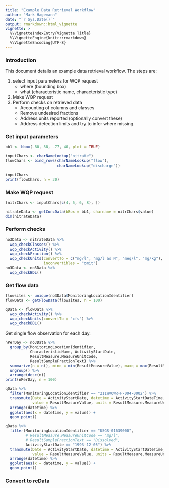 ```yaml
---
title: "Example Data Retrieval Workflow"
author: "Mark Hagemann"
date: "`r Sys.Date()`"
output: rmarkdown::html_vignette
vignette: >
  %\VignetteIndexEntry{Vignette Title}
  %\VignetteEngine{knitr::rmarkdown}
  %\VignetteEncoding{UTF-8}
---
```


### Introduction

This document details an example data retrieval workflow. The steps are:

1. select input parameters for WQP request
    - where (bounding box)
    - what (characteristic name, characteristic type)
2. Make WQP request
3. Perform checks on retrieved data
    - Accounting of columns and classes
    - Remove undesired fractions
    - Address units reported (optionally convert these)
    - Address detection limits and try to infer where missing.
    


### Get input parameters

```r
bb1 <- bbox(-80, 38, -77, 40, plot = TRUE)

inputChars <- charNameLookup("nitrate")
flowChars <- bind_rows(charNameLookup("flow"),
                       charNameLookup("discharge"))

inputChars
print(flowChars, n = 30)
```


### Make WQP request

```r
(nitrChars <- inputChars[c(4, 5, 6, 8), ])

nitrateData <- getConcData(bBox = bb1, charname = nitrChars$value)
dim(nitrateData)

```

### Perform checks

```r
no3Data <- nitrateData %>% 
  wqp_checkClasses() %>% 
  wqp_checkActivity() %>% 
  wqp_checkFraction() %>% 
  wqp_checkUnits(convertTo = c("mg/l", "mg/l as N", "meq/l", "mg/kg"),
                 inconvertibles = "omit") 
no3Data <- no3Data %>% 
  wqp_checkBDL()
```


### Get flow data

```r
flowsites <- unique(no3Data$MonitoringLocationIdentifier)
flowData <- getFlowData(flowsites, n = 100)

qData <- flowData %>% 
  wqp_checkActivity() %>% 
  wqp_checkUnits(convertTo = "cfs") %>% 
  wqp_checkBDL()

```

Get single flow observation for each day.

```r
nPerDay <- no3Data %>% 
  group_by(MonitoringLocationIdentifier,
           CharacteristicName, ActivityStartDate,
           ResultMeasure.MeasureUnitCode,
           ResultSampleFractionText) %>% 
  summarize(n = n(), minq = min(ResultMeasureValue), maxq = max(ResultMeasureValue)) %>% 
  ungroup() %>% 
  arrange(desc(n))
print(nPerDay, n = 100)

qData %>% 
  filter(MonitoringLocationIdentifier == "211WVOWR-P-004-0002") %>% 
  transmute(Date = ActivityStartDate, datetime = ActivityStartDateTime,
            value = ResultMeasureValue, units = ResultMeasure.MeasureUnitCode) %>% 
  arrange(datetime) %>% 
  ggplot(aes(x = datetime, y = value)) +
  geom_point()

qData %>% 
  filter(MonitoringLocationIdentifier == "USGS-01639000",
         # ResultMeasure.MeasureUnitCode == "mg/l",
         # ResultSampleFractionText == "Dissolved",
         ActivityStartDate == "1993-12-05") %>%
  transmute(Date = ActivityStartDate, datetime = ActivityStartDateTime,
            value = ResultMeasureValue, units = ResultMeasure.MeasureUnitCode) %>% 
  arrange(datetime) %>% 
  ggplot(aes(x = datetime, y = value)) +
  geom_point()


```


### Convert to rcData

```r

```


